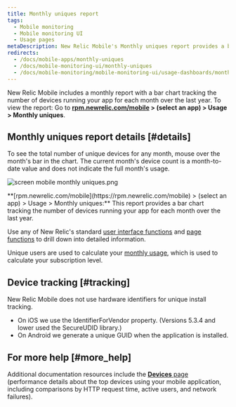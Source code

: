 ```yaml
---
title: Monthly uniques report
tags:
  - Mobile monitoring
  - Mobile monitoring UI
  - Usage pages
metaDescription: New Relic Mobile's Monthly uniques report provides a bar chart with the number of unique devices running your mobile app each month over time.
redirects:
  - /docs/mobile-apps/monthly-uniques
  - /docs/mobile-monitoring-ui/monthly-uniques
  - /docs/mobile-monitoring/mobile-monitoring-ui/usage-dashboards/monthly-uniques-report
---
```


New Relic Mobile includes a monthly report with a bar chart tracking the number of devices running your app for each month over the last year. To view the report: Go to **[rpm.newrelic.com/mobile](https://rpm.newrelic.com/mobile) > (select an app) > Usage > Monthly uniques**.

## Monthly uniques report details [#details]

To see the total number of unique devices for any month, mouse over the month's bar in the chart. The current month's device count is a month-to-date value and does not indicate the full month's usage.

![screen mobile monthly uniques.png](./images/screen-mobile-monthly-uniques.png "screen mobile monthly uniques.png")

<figcaption>
  **[rpm.newrelic.com/mobile](https://rpm.newrelic.com/mobile) > (select an app) > Usage > Monthly uniques:** This report provides a bar chart tracking the number of devices running your app for each month over the last year.
</figcaption>

Use any of New Relic's standard [user interface functions](/docs/accounts-partnerships/education/getting-started-new-relic/new-relic-user-interface) and [page functions](/docs/accounts-partnerships/education/getting-started-new-relic/standard-dashboard-features) to drill down into detailed information.

Unique users are used to calculate your [monthly usage](/docs/accounts/new-relic-account-usage/mobile-usage/mobile-subscription-usage-ui), which is used to calculate your subscription level.

## Device tracking [#tracking]

New Relic Mobile does not use hardware identifiers for unique install tracking.

* On iOS we use the IdentifierForVendor property. (Versions 5.3.4 and lower used the SecureUDID library.)
* On Android we generate a unique GUID when the application is installed.

## For more help [#more_help]

Additional documentation resources include the [**Devices** page](/docs/mobile-apps/devices-dashboard) (performance details about the top devices using your mobile application, including comparisons by HTTP request time, active users, and network failures).
